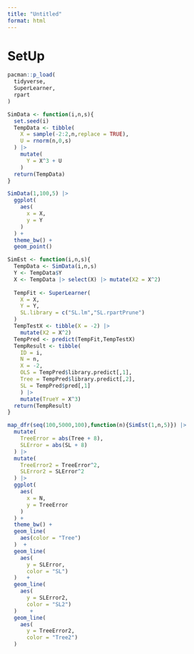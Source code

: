 ```yaml
---
title: "Untitled"
format: html
---
```


# SetUp

```r
pacman::p_load(
  tidyverse,
  SuperLearner,
  rpart
)

SimData <- function(i,n,s){
  set.seed(i)
  TempData <- tibble(
    X = sample(-2:2,n,replace = TRUE),
    U = rnorm(n,0,s)
  ) |> 
    mutate(
      Y = X^3 + U
    )
  return(TempData)
}

SimData(1,100,5) |> 
  ggplot(
    aes(
      x = X,
      y = Y
    )
  ) +
  theme_bw() +
  geom_point()

SimEst <- function(i,n,s){
  TempData <- SimData(i,n,s)
  Y <- TempData$Y
  X <- TempData |> select(X) |> mutate(X2 = X^2)
  
  TempFit <- SuperLearner(
    X = X,
    Y = Y,
    SL.library = c("SL.lm","SL.rpartPrune")
  )
  TempTestX <- tibble(X = -2) |> 
    mutate(X2 = X^2)
  TempPred <- predict(TempFit,TempTestX)
  TempResult <- tibble(
    ID = i,
    N = n,
    X = -2,
    OLS = TempPred$library.predict[,1],
    Tree = TempPred$library.predict[,2],
    SL = TempPred$pred[,1]
    ) |> 
    mutate(TrueY = X^3)
  return(TempResult)
}

map_dfr(seq(100,5000,100),function(n){SimEst(1,n,5)}) |> 
  mutate(
    TreeError = abs(Tree + 8),
    SLError = abs(SL + 8)
  ) |> 
  mutate(
    TreeError2 = TreeError^2,
    SLError2 = SLError^2
  ) |> 
  ggplot(
    aes(
      x = N,
      y = TreeError
    )
  ) +
  theme_bw() + 
  geom_line(
    aes(color = "Tree")
  )  +
  geom_line(
    aes(
      y = SLError,
      color = "SL")
  )   +
  geom_line(
    aes(
      y = SLError2,
      color = "SL2")
  )    +
  geom_line(
    aes(
      y = TreeError2,
      color = "Tree2")
  ) 
```


